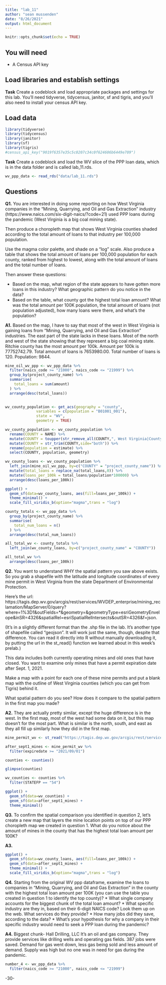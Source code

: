 ```yaml
---
title: "lab_11"
author: "sean mussenden"
date: "8/26/2021"
output: html_document
---
```


```r
knitr::opts_chunk$set(echo = TRUE)
```

## You will need

* A Census API key

## Load libraries and establish settings

**Task** Create a codeblock and load appropriate packages and settings for this lab. You'll need tidyverse, tidycensus, janitor, sf and tigris, and you'll also need to install your census API key.

## Load data

```r
library(tidyverse)
library(tidycensus)
library(janitor)
library(sf)
library(tigris)
#census_api_key("9019f6357e35c5c0207c34c0f624606b6449e709")
```

**Task** Create a codeblock and load the WV slice of the PPP loan data, which is in the data folder and is called lab_11.rds.

```r
wv_ppp_data <- read_rds("data/lab_11.rds")
```

## Questions 

**Q1.** You are interested in doing some reporting on how West Virginia companies in the "Mining, Quarrying, and Oil and Gas Extraction" industry (https://www.naics.com/six-digit-naics/?code=21) used PPP loans during the pandemic (West Virginia is a big coal mining state).  

Then produce a choropleth map that shows West Virginia counties shaded according to the total amount of loans to that industry per 100,000 population. 

Use the magma color palette, and shade on a "log" scale. Also produce a table that shows the total amount of loans per 100,000 population for each county, ranked from highest to lowest, along with the total amount of loans and the total number of loans. 

Then answer these questions:

* Based on the map, what region of the state appears to have gotten more loans in this industry? What geographic pattern do you notice in the data?
* Based on the table, what county got the highest total loan amount? What was the total amount per 100K population, the total amount of loans (not population adjusted), how many loans were there, and what's the population?

**A1.** Based on the map, I have to say that most of the west in West Virginia is gaining loans from "Mining, Quarrying, and Oil and Gas Extraction" industries. The east part of the state lacks in these loans. Most of the north and west of the state showing that they represent a big coal mining state.
Ritchie county has the most amount per 100k. 
Amount per 100k is 77752742.79.
Total amount of loans is 7653980.00.
Total number of loans is 120.
Population: 9844.


```r
mine_oil_wv_ppp <- wv_ppp_data %>%
  filter(naics_code >= "21000", naics_code <= "21999") %>%
  group_by(project_county_name) %>%
  summarise(
    total_loans = sum(amount)
  ) %>%
  arrange(desc(total_loans))
 
```

```r
wv_county_population <- get_acs(geography = "county", 
              variables = c(population = "B01001_001"), 
              state = "WV",
              geometry = TRUE)
```

```r
wv_county_population <- wv_county_population %>%
  rename(COUNTY = NAME) %>%
  mutate(COUNTY = toupper(str_remove_all(COUNTY,", West Virginia|County"))) %>%
  mutate(COUNTY = str_trim(COUNTY,side="both")) %>%
  rename(population = estimate) %>%
  select(COUNTY, population, geometry)
```

```r
wv_county_loans <- wv_county_population %>%
  left_join(mine_oil_wv_ppp, by=c("COUNTY" = "project_county_name")) %>%
  mutate(total_loans = replace_na(total_loans,0)) %>%
  mutate(loans_per_100k = total_loans/population*100000) %>%
  arrange(desc(loans_per_100k))
```

```r
ggplot() + 
  geom_sf(data=wv_county_loans, aes(fill=loans_per_100k)) + 
  theme_minimal() +
  scale_fill_viridis_b(option="magma",trans = "log") 
```

```r
county_totals <- wv_ppp_data %>%
  group_by(project_county_name) %>%
  summarise(
    total_num_loans = n()
  ) %>%
  arrange(desc(total_num_loans))

all_total_wv <- county_totals %>%
  left_join(wv_county_loans, by=c("project_county_name" = "COUNTY"))

all_total_wv %>%
  arrange(desc(loans_per_100k))
```


**Q2.** You want to understand WHY the spatial pattern you saw above exists.  So you grab a shapefile with the latitude and longitude coordinates of every mine permit in West Virginia from the state Department of Environmental Protection. 

Here's the url: https://tagis.dep.wv.gov/arcgis/rest/services/WVDEP_enterprise/mining_reclamation/MapServer/0/query?where=1%3D1&outFields=*&geometry=&geometryType=esriGeometryEnvelope&inSR=4326&spatialRel=esriSpatialRelIntersects&outSR=4326&f=json. 

(It's in a slightly different format than the .shp file in the lab. It's another type of shapefile called "geojson".  It will work just the same, though, despite that difference. You can read it directly into R without manually downloading it, by putting the url in the st_read() function we learned about in this week's prelab.) 

This data includes both currently operating mines and old ones that have closed.  You want to examine only mines that have a permit expiration date after Sept. 1, 2021. 

Make a map with a point for each one of these mine permits and put a blank map with the outline of West Virginia counties (which you can get from Tigris) behind it. 

What spatial pattern do you see? How does it compare to the spatial pattern in the first map you made?

**A2.** They are actually pretty similar, except the huge difference is in the west. In the first map, most of the west had some data on it, but this map doesn't for the most part. What is similar is the north, south, and east as they all fill up similarly how they did in the first map. 

```r
mine_permit_wv <- st_read("https://tagis.dep.wv.gov/arcgis/rest/services/WVDEP_enterprise/mining_reclamation/MapServer/0/query?where=1%3D1&outFields=*&geometry=&geometryType=esriGeometryEnvelope&inSR=4326&spatialRel=esriSpatialRelIntersects&outSR=4326&f=json")
```

```r
after_sept1_mines <- mine_permit_wv %>%
  filter(expiredate >= "2021/09/01")
```

```r
counties <- counties() 

glimpse(counties)
```

```r
wv_counties <- counties %>%
  filter(STATEFP == "54")
```

```r
ggplot() + 
  geom_sf(data=wv_counties) +
  geom_sf(data=after_sept1_mines) + 
  theme_minimal()
```

**Q3.** To confirm the spatial comparison you identified in question 2, let's create a new map that layers the mine location points on top of our PPP choropleth map we created in question 1. What do you notice about the amount of mines in the county that has the highest total loan amount per 100K?

**A3.** 

```r
ggplot() +
  geom_sf(data=wv_county_loans, aes(fill=loans_per_100k)) +
  geom_sf(data=after_sept1_mines) +
  theme_minimal() +
  scale_fill_viridis_b(option="magma",trans = "log") 
```

**Q4.** Starting from the original WV ppp dataframe, examine the loans to companies in "Mining, Quarrying, and Oil and Gas Extraction" in the county with the highest total loan amount per 100K (you can use the table you created in question 1 to identify the top county)?
* What single company accounts for the biggest chunk of the total loan amount? 
* What specific industry are they in, based on their 6-digit NAICS code? Look them up on the web. What services do they provide?
* How many jobs did they save, according to the data?
* What's your hypothesis for why a company in their specific industry would need to seek a PPP loan during the pandemic?

**A4.** Biggest chunk- Hall Drilling, LLC
It's an oil and gas company. They provide services like drilling wells and operating gas fields.
387 jobs were saved.
Demand for gas went down, less gas being sold and less amount of demand. Supply was high but no one was in need for gas during the pandemic. 

```r
number_4 <- wv_ppp_data %>%
  filter(naics_code >= "21000", naics_code <= "21999")
```
-30-
